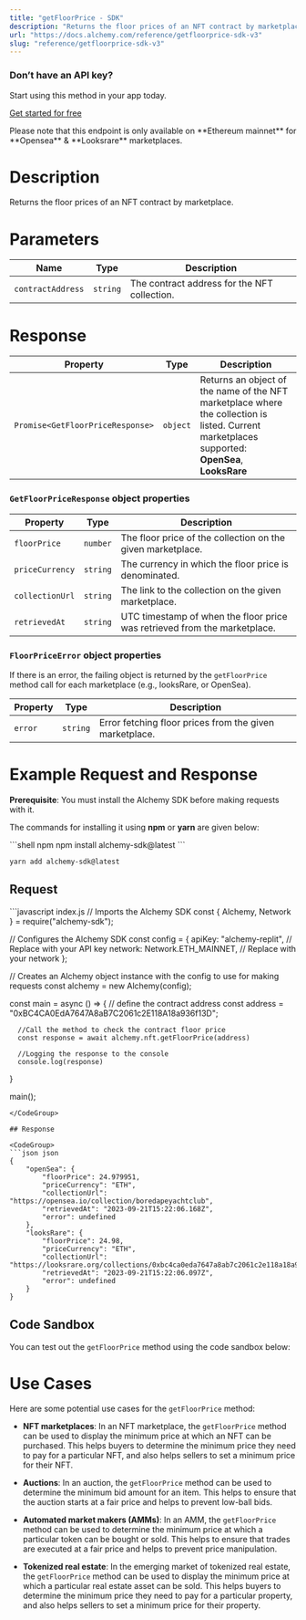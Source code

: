 ```yaml
---
title: "getFloorPrice - SDK"
description: "Returns the floor prices of an NFT contract by marketplace."
url: "https://docs.alchemy.com/reference/getfloorprice-sdk-v3"
slug: "reference/getfloorprice-sdk-v3"
---
```



### Don’t have an API key?

Start using this method in your app today.

[Get started for free](https://dashboard.alchemy.com/signup/?a=estimateGas)

<Info>
  Please note that this endpoint is only available on **Ethereum mainnet** for **Opensea** & **Looksrare** marketplaces.
</Info>

# Description

Returns the floor prices of an NFT contract by marketplace.

# Parameters

| Name              | Type     | Description                                  |
| ----------------- | -------- | -------------------------------------------- |
| `contractAddress` | `string` | The contract address for the NFT collection. |

# Response

| Property                         | Type     | Description                                                                                                                                     |
| -------------------------------- | -------- | ----------------------------------------------------------------------------------------------------------------------------------------------- |
| `Promise<GetFloorPriceResponse>` | `object` | Returns an object of the name of the NFT marketplace where the collection is listed. Current marketplaces supported: **OpenSea**, **LooksRare** |

### `GetFloorPriceResponse` object properties

| Property        | Type     | Description                                                               |
| --------------- | -------- | ------------------------------------------------------------------------- |
| `floorPrice`    | `number` | The floor price of the collection on the given marketplace.               |
| `priceCurrency` | `string` | The currency in which the floor price is denominated.                     |
| `collectionUrl` | `string` | The link to the collection on the given marketplace.                      |
| `retrievedAt`   | `string` | UTC timestamp of when the floor price was retrieved from the marketplace. |

### `FloorPriceError` object properties

If there is an error, the failing object is returned by the `getFloorPrice` method call for each marketplace (e.g., looksRare, or OpenSea).

| Property | Type     | Description                                             |
| -------- | -------- | ------------------------------------------------------- |
| `error`  | `string` | Error fetching floor prices from the given marketplace. |

# Example Request and Response

**Prerequisite**: You must install the Alchemy SDK before making requests with it.

The commands for installing it using **npm** or **yarn** are given below:

<CodeGroup>
  ```shell npm
  npm install alchemy-sdk@latest
  ```

  ```shell yarn
  yarn add alchemy-sdk@latest
  ```
</CodeGroup>

## Request

<CodeGroup>
  ```javascript index.js
  // Imports the Alchemy SDK
  const { Alchemy, Network } = require("alchemy-sdk");

  // Configures the Alchemy SDK
  const config = {
      apiKey: "alchemy-replit", // Replace with your API key
      network: Network.ETH_MAINNET, // Replace with your network
  };

  // Creates an Alchemy object instance with the config to use for making requests
  const alchemy = new Alchemy(config);

  const main = async () => {
      // define the contract address
      const address = "0xBC4CA0EdA7647A8aB7C2061c2E118A18a936f13D";

      //Call the method to check the contract floor price
      const response = await alchemy.nft.getFloorPrice(address)

      //Logging the response to the console
      console.log(response)
  }

  main();
  ```
</CodeGroup>

## Response

<CodeGroup>
  ```json json
  {
      "openSea": {
          "floorPrice": 24.979951,
          "priceCurrency": "ETH",
          "collectionUrl": "https://opensea.io/collection/boredapeyachtclub",
          "retrievedAt": "2023-09-21T15:22:06.168Z",
          "error": undefined
      },
      "looksRare": {
          "floorPrice": 24.98,
          "priceCurrency": "ETH",
          "collectionUrl": "https://looksrare.org/collections/0xbc4ca0eda7647a8ab7c2061c2e118a18a936f13d",
          "retrievedAt": "2023-09-21T15:22:06.097Z",
          "error": undefined
      }
  }
  ```
</CodeGroup>

## Code Sandbox

You can test out the `getFloorPrice` method using the code sandbox below:

# Use Cases

Here are some potential use cases for the `getFloorPrice` method:

* **NFT marketplaces**: In an NFT marketplace, the `getFloorPrice` method can be used to display the minimum price at which an NFT can be purchased. This helps buyers to determine the minimum price they need to pay for a particular NFT, and also helps sellers to set a minimum price for their NFT.

* **Auctions**: In an auction, the `getFloorPrice` method can be used to determine the minimum bid amount for an item. This helps to ensure that the auction starts at a fair price and helps to prevent low-ball bids.

* **Automated market makers (AMMs)**: In an AMM, the `getFloorPrice` method can be used to determine the minimum price at which a particular token can be bought or sold. This helps to ensure that trades are executed at a fair price and helps to prevent price manipulation.

* **Tokenized real estate**: In the emerging market of tokenized real estate, the `getFloorPrice` method can be used to display the minimum price at which a particular real estate asset can be sold. This helps buyers to determine the minimum price they need to pay for a particular property, and also helps sellers to set a minimum price for their property.
